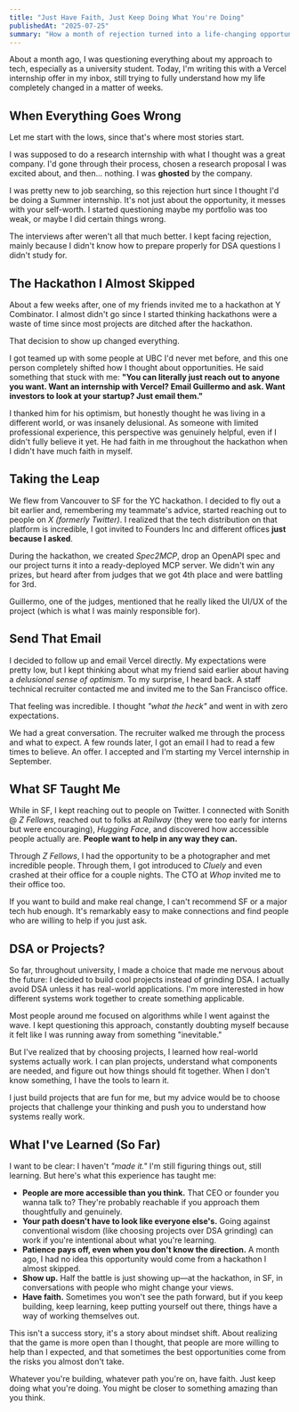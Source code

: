 ```yaml
---
title: "Just Have Faith, Just Keep Doing What You're Doing"
publishedAt: "2025-07-25"
summary: "How a month of rejection turned into a life-changing opportunity, and what I learned about taking risks, building projects over grinding algorithms, and the surprising accessibility of people in tech."
---
```


About a month ago, I was questioning everything about my approach to tech, especially as a university student. Today, I'm writing this with a Vercel internship offer in my inbox, still trying to fully understand how my life completely changed in a matter of weeks.

## When Everything Goes Wrong

Let me start with the lows, since that's where most stories start.

I was supposed to do a research internship with what I thought was a great company. I'd gone through their process, chosen a research proposal I was excited about, and then... nothing. I was **ghosted** by the company.

I was pretty new to job searching, so this rejection hurt since I thought I'd be doing a Summer internship. It's not just about the opportunity, it messes with your self-worth. I started questioning maybe my portfolio was too weak, or maybe I did certain things wrong.

The interviews after weren't all that much better. I kept facing rejection, mainly because I didn't know how to prepare properly for DSA questions I didn't study for.

## The Hackathon I Almost Skipped

About a few weeks after, one of my friends invited me to a hackathon at Y Combinator. I almost didn't go since I started thinking hackathons were a waste of time since most projects are ditched after the hackathon.

That decision to show up changed everything.

I got teamed up with some people at UBC I'd never met before, and this one person completely shifted how I thought about opportunities. He said something that stuck with me: **"You can literally just reach out to anyone you want. Want an internship with Vercel? Email Guillermo and ask. Want investors to look at your startup? Just email them."**

I thanked him for his optimism, but honestly thought he was living in a different world, or was insanely delusional. As someone with limited professional experience, this perspective was genuinely helpful, even if I didn't fully believe it yet. He had faith in me throughout the hackathon when I didn't have much faith in myself.

## Taking the Leap

We flew from Vancouver to SF for the YC hackathon. I decided to fly out a bit earlier and, remembering my teammate's advice, started reaching out to people on *X (formerly Twitter)*. I realized that the tech distribution on that platform is incredible, I got invited to Founders Inc and different offices **just because I asked**.

During the hackathon, we created *Spec2MCP*, drop an OpenAPI spec and our project turns it into a ready-deployed MCP server. We didn't win any prizes, but heard after from judges that we got 4th place and were battling for 3rd.

Guillermo, one of the judges, mentioned that he really liked the UI/UX of the project (which is what I was mainly responsible for).

## Send That Email

I decided to follow up and email Vercel directly. My expectations were pretty low, but I kept thinking about what my friend said earlier about having a *delusional sense of optimism*. To my surprise, I heard back. A staff technical recruiter contacted me and invited me to the San Francisco office.

That feeling was incredible. I thought *"what the heck"* and went in with zero expectations.

We had a great conversation. The recruiter walked me through the process and what to expect. A few rounds later, I got an email I had to read a few times to believe. An offer. I accepted and I'm starting my Vercel internship in September.

## What SF Taught Me

While in SF, I kept reaching out to people on Twitter. I connected with Sonith @ *Z Fellows*, reached out to folks at *Railway* (they were too early for interns but were encouraging), *Hugging Face*, and discovered how accessible people actually are. **People want to help in any way they can.**

Through *Z Fellows*, I had the opportunity to be a photographer and met incredible people. Through them, I got introduced to *Cluely* and even crashed at their office for a couple nights. The CTO at *Whop* invited me to their office too.

If you want to build and make real change, I can't recommend SF or a major tech hub enough. It's remarkably easy to make connections and find people who are willing to help if you just ask.

## DSA or Projects?

So far, throughout university, I made a choice that made me nervous about the future: I decided to build cool projects instead of grinding DSA. I actually avoid DSA unless it has real-world applications. I'm more interested in how different systems work together to create something applicable.

Most people around me focused on algorithms while I went against the wave. I kept questioning this approach, constantly doubting myself because it felt like I was running away from something "inevitable."

But I've realized that by choosing projects, I learned how real-world systems actually work. I can plan projects, understand what components are needed, and figure out how things should fit together. When I don't know something, I have the tools to learn it.

I just build projects that are fun for me, but my advice would be to choose projects that challenge your thinking and push you to understand how systems really work.

## What I've Learned (So Far)

I want to be clear: I haven't *"made it."* I'm still figuring things out, still learning. But here's what this experience has taught me:

- **People are more accessible than you think.** That CEO or founder you wanna talk to? They're probably reachable if you approach them thoughtfully and genuinely.
- **Your path doesn't have to look like everyone else's.** Going against conventional wisdom (like choosing projects over DSA grinding) can work if you're intentional about what you're learning.
- **Patience pays off, even when you don't know the direction.** A month ago, I had no idea this opportunity would come from a hackathon I almost skipped.
- **Show up.** Half the battle is just showing up—at the hackathon, in SF, in conversations with people who might change your views.
- **Have faith.** Sometimes you won't see the path forward, but if you keep building, keep learning, keep putting yourself out there, things have a way of working themselves out.

This isn't a success story, it's a story about mindset shift. About realizing that the game is more open than I thought, that people are more willing to help than I expected, and that sometimes the best opportunities come from the risks you almost don't take.

Whatever you're building, whatever path you're on, have faith. Just keep doing what you're doing. You might be closer to something amazing than you think.
